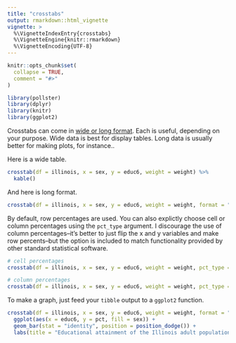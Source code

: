 ```yaml
---
title: "crosstabs"
output: rmarkdown::html_vignette
vignette: >
  %\VignetteIndexEntry{crosstabs}
  %\VignetteEngine{knitr::rmarkdown}
  %\VignetteEncoding{UTF-8}
---
```


```r
knitr::opts_chunk$set(
  collapse = TRUE,
  comment = "#>"
)
```

```r
library(pollster)
library(dplyr)
library(knitr)
library(ggplot2)
```

Crosstabs can come in [wide or long format](https://en.wikipedia.org/wiki/Wide_and_narrow_data). Each is useful, depending on your purpose. Wide data is best for display tables. Long data is usually better for making plots, for instance..

Here is a wide table.

```r
crosstab(df = illinois, x = sex, y = educ6, weight = weight) %>%
  kable()
```

And here is long format.

```r
crosstab(df = illinois, x = sex, y = educ6, weight = weight, format = "long")
```

By default, row percentages are used. You can also explictly choose cell or column percentages using the `pct_type` argument. I discourage the use of column percentages--it's better to just flip the x and y variables and make row percents--but the option is included to match functionality provided by other standard statistical software.

```r
# cell percentages
crosstab(df = illinois, x = sex, y = educ6, weight = weight, pct_type = "cell")

# column percentages
crosstab(df = illinois, x = sex, y = educ6, weight = weight, pct_type = "column")
```

To make a graph, just feed your `tibble` output to a `ggplot2` function.

```r
crosstab(df = illinois, x = sex, y = educ6, weight = weight, format = "long") %>%
  ggplot(aes(x = educ6, y = pct, fill = sex)) +
  geom_bar(stat = "identity", position = position_dodge()) +
  labs(title = "Educational attainment of the Illinois adult population by gender")
```
